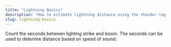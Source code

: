 ```yaml
---
title: "Lightning Basics"
description: "How to estimate lightning distance using the thunder-lag method."
slug: lightning-basics
---
```


Count the seconds between lighting strike and boom. The seconds can be used to deterime distance based on speed of sound. 

